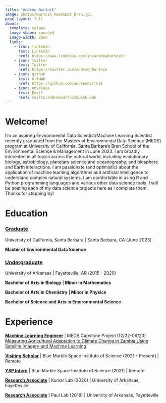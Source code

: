 ```yaml
---
title: "Andrew Bartnik"
image: photos/bartnik_headshot_bren.jpg
page-layout: full
about: 
  template: solana
  image-shape: rounded
  image-width: 20em
  links:
    - icon: linkedin 
      text: LinkedIn
      href: https://www.linkedin.com/in/andrewbartnik/
    - icon: twitter 
      text: Twitter
      href: https://twitter.com/andrew_bartnik
    - icon: github 
      text: GitHub
      href: https://github.com/andrewbartnik
    - icon: envelope 
      text: Email
      href: mailto:andrewbartnik@ucsb.edu
---
```


::: panel-tabset
# **Welcome!**

I'm an aspiring Environmental Data Scientist/Machine Learning Scientist recently graduated from the Masters of Environmental Data Science (MEDS) program at University of California, Santa Barbara's Bren School of the Environmental Science & Management in June 2023. I am broadly interested in all topics across the natural world, including evolutionary biology, astrobiology, planetary science and oceanography, and biosphere and Earth interactions. I am passionate (and optimistic) about the application of machine learning algorithms and artificial intelligence to understand complex natural systems. I am comfortable in using R and Python programming languages and various other data science tools. I will be posting each of my data science projects here as I complete them. Thanks for stopping by!



# **Education**

### [Graduate]{.underline}

University of California, Santa Barbara \| Santa Barbara, CA (June 2023)

**Master of Environmental Data Science**

### [Undergraduate]{.underline}

University of Arkansas \| Fayetteville, AR (2015 - 2020)

**Bachelor of Arts in Biology \| Minor in Mathematics**

**Bachelor of Arts in Chemistry \| Minor in Physics**

**Bachelor of Science and Arts in Environmental Science**



# **Experience**

[**Machine Learning Engineer**]{.underline} \| MEDS Capstone Project (12/22-06/23)\
[Measuring Agricultural Adaptation to Climate Change in Zambia Using Satellite Imagery and Machine Learning](https://bren.ucsb.edu/projects/measuring-agricultural-adaptation-climate-change-zambia-using-satellite-imagery-and)

[**Visiting Scholar**]{.underline} \| Blue Marble Space Institute of Science (2021 - Present) \| Remote

[**YSP Intern**]{.underline} \| Blue Marble Space Institute of Science (2021) \| Remote

[**Research Associate**]{.underline} \| Kumar Lab (2020) \| University of Arkansas, Fayetteville

[**Research Associate**]{.underline} \| Paul Lab (2018) \| University of Arkansas, Fayetteville
:::
